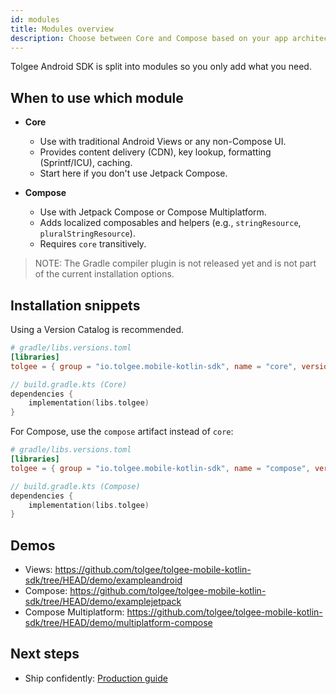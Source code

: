 ```yaml
---
id: modules
title: Modules overview
description: Choose between Core and Compose based on your app architecture.
---
```


Tolgee Android SDK is split into modules so you only add what you need.

## When to use which module

- **Core**
  - Use with traditional Android Views or any non-Compose UI.
  - Provides content delivery (CDN), key lookup, formatting (Sprintf/ICU), caching.
  - Start here if you don't use Jetpack Compose.

- **Compose**
  - Use with Jetpack Compose or Compose Multiplatform.
  - Adds localized composables and helpers (e.g., `stringResource`, `pluralStringResource`).
  - Requires `core` transitively.

> NOTE:
> The Gradle compiler plugin is not released yet and is not part of the current installation options.

## Installation snippets

Using a Version Catalog is recommended.

```toml
# gradle/libs.versions.toml
[libraries]
tolgee = { group = "io.tolgee.mobile-kotlin-sdk", name = "core", version.ref = "tolgee" }
```

```kotlin
// build.gradle.kts (Core)
dependencies {
    implementation(libs.tolgee)
}
```

For Compose, use the `compose` artifact instead of `core`:

```toml
# gradle/libs.versions.toml
[libraries]
tolgee = { group = "io.tolgee.mobile-kotlin-sdk", name = "compose", version.ref = "tolgee" }
```

```kotlin
// build.gradle.kts (Compose)
dependencies {
    implementation(libs.tolgee)
}
```


## Demos

- Views: https://github.com/tolgee/tolgee-mobile-kotlin-sdk/tree/HEAD/demo/exampleandroid
- Compose: https://github.com/tolgee/tolgee-mobile-kotlin-sdk/tree/HEAD/demo/examplejetpack
- Compose Multiplatform: https://github.com/tolgee/tolgee-mobile-kotlin-sdk/tree/HEAD/demo/multiplatform-compose

## Next steps

- Ship confidently: [Production guide](./production.mdx)
